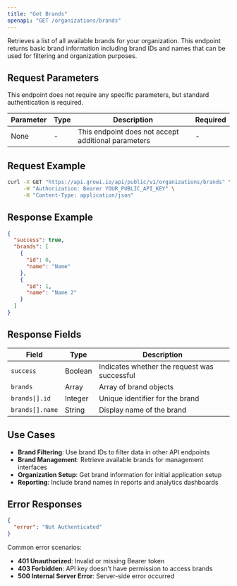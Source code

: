 ```yaml
---
title: "Get Brands"
openapi: "GET /organizations/brands"
---
```


Retrieves a list of all available brands for your organization. This endpoint returns basic brand information including brand IDs and names that can be used for filtering and organization purposes.

## Request Parameters

This endpoint does not require any specific parameters, but standard authentication is required.

| Parameter | Type | Description                                         | Required |
| --------- | ---- | --------------------------------------------------- | -------- |
| None      | -    | This endpoint does not accept additional parameters | -        |

## Request Example

```bash
curl -X GET "https://api.growi.io/api/public/v1/organizations/brands" \
     -H "Authorization: Bearer YOUR_PUBLIC_API_KEY" \
     -H "Content-Type: application/json"
```

## Response Example

```json
{
  "success": true,
  "brands": [
    {
      "id": 0,
      "name": "Name"
    },
    {
      "id": 1,
      "name": "Name 2"
    }
  ]
}
```

## Response Fields

| Field           | Type    | Description                                  |
| --------------- | ------- | -------------------------------------------- |
| `success`       | Boolean | Indicates whether the request was successful |
| `brands`        | Array   | Array of brand objects                       |
| `brands[].id`   | Integer | Unique identifier for the brand              |
| `brands[].name` | String  | Display name of the brand                    |

## Use Cases

- **Brand Filtering**: Use brand IDs to filter data in other API endpoints
- **Brand Management**: Retrieve available brands for management interfaces
- **Organization Setup**: Get brand information for initial application setup
- **Reporting**: Include brand names in reports and analytics dashboards

## Error Responses

```json
{
  "error": "Not Authenticated"
}
```

Common error scenarios:

- **401 Unauthorized**: Invalid or missing Bearer token
- **403 Forbidden**: API key doesn't have permission to access brands
- **500 Internal Server Error**: Server-side error occurred
